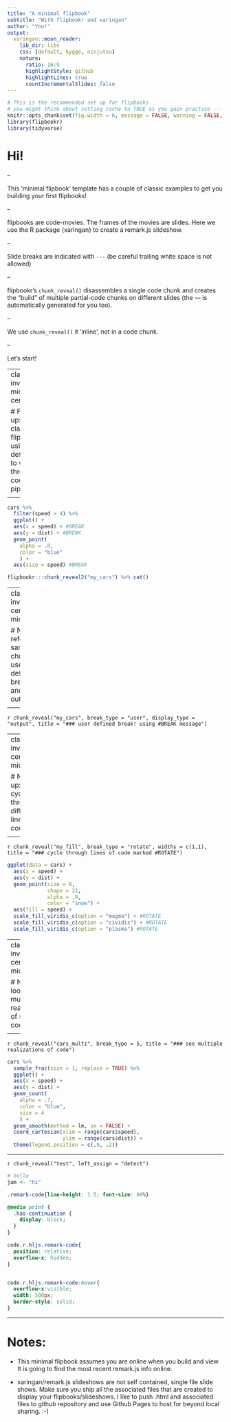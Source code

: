 ```yaml
---
title: "A minimal flipbook"
subtitle: "With flipbookr and xaringan"
author: "You!"
output:
  xaringan::moon_reader:
    lib_dir: libs
    css: [default, hygge, ninjutsu]
    nature:
      ratio: 16:9
      highlightStyle: github
      highlightLines: true
      countIncrementalSlides: false
---
```



```r
# This is the recommended set up for flipbooks
# you might think about setting cache to TRUE as you gain practice --- building flipbooks from scratch can be time consuming
knitr::opts_chunk$set(fig.width = 6, message = FALSE, warning = FALSE, comment = "", cache = F)
library(flipbookr)
library(tidyverse)
```



# Hi!

--

This 'minimal flipbook' template has a couple of classic examples to get you building your first flipbooks!

--

flipbooks are code-movies.  The frames of the movies are slides. Here we use the R package {xaringan} to create a remark.js slideshow. 

--

Slide breaks are indicated with `---` (be careful trailing white space is not allowed)

--

flipbookr's `chunk_reveal()` disassembles a single code chunk and creates the "build" of multiple partial-code chunks on different slides (the --- is automatically generated for you too).  

--

We use `chunk_reveal()` it 'inline', not in a code chunk. 

--

Let's start!



---
class: inverse, middle, center


# First up: classic flipbook, using defaults to walk through code pipeline





<!-- get a flipbook version of the my_cars code chunk - pauses are where parentheses are balanced -->
---


```r
cars %>%
  filter(speed > 4) %>%
  ggplot() +
  aes(x = speed) + #BREAK
  aes(y = dist) + #BREAK
  geom_point(
    alpha = .8, 
    color = "blue" 
    ) + 
  aes(size = speed) #BREAK
```

```r
flipbookr:::chunk_reveal2("my_cars") %>% cat()
```


---
class: inverse, center, middle


# Next up:  refer to same chunk, but use user defined breakpoints, and display output only






<!-- get another flipbook version of the my_cars code chunk, this time at the defined breaks and only showing output -->
---

`r chunk_reveal("my_cars", break_type = "user", display_type = "output", title = "### user defined break! using #BREAK message")`



---
class: inverse, center, middle

# Next up:  cycle through different lines of code





<!-- get flipbook that rotates through lines, my_fill -->
---

`r chunk_reveal("my_fill", break_type = "rotate", widths = c(1,1), title = "### cycle through lines of code marked #ROTATE")`

```r
ggplot(data = cars) +
  aes(x = speed) +
  aes(y = dist) +
  geom_point(size = 8,
             shape = 21,
             alpha = .9,
             color = "snow") +
  aes(fill = speed) +
  scale_fill_viridis_c(option = "magma") + #ROTATE
  scale_fill_viridis_c(option = "cividis") + #ROTATE
  scale_fill_viridis_c(option = "plasma") #ROTATE
```


---
class: inverse, center, middle

# Next up:  look at multiple realizations of same code





<!-- get flipbook that shows multiple realizations of the same code -->
---

`r chunk_reveal("cars_multi", break_type = 5, title = "### see multiple realizations of code")`

```r
cars %>% 
  sample_frac(size = 1, replace = TRUE) %>%      
  ggplot() +              
  aes(x = speed) +
  aes(y = dist) +
  geom_count(
    alpha = .7,
    color = "blue",
    size = 4
    ) + 
  geom_smooth(method = lm, se = FALSE) +
  coord_cartesian(xlim = range(cars$speed),
                  ylim = range(cars$dist)) +
  theme(legend.position = c(.9, .2))
```


---

`r chunk_reveal("test", left_assign = "detect")`

```r
# hello
jam <- "hi"
```



<!-- adjust font size in this css code chunk, currently 80 -->

```css
.remark-code{line-height: 1.5; font-size: 80%}

@media print {
  .has-continuation {
    display: block;
  }
}

code.r.hljs.remark-code{
  position: relative;
  overflow-x: hidden;
}


code.r.hljs.remark-code:hover{
  overflow-x:visible;
  width: 500px;
  border-style: solid;
}
```



---

# Notes: 

- This minimal flipbook assumes you are online when you build and view.  It is going to find the most recent remark.js info online.

- xaringan/remark.js slideshows are not self contained, single file slide shows.  Make sure you ship all the associated files that are created to display your flipbooks/slideshows.  I like to push .html and associated files to github repository and use Github Pages to host for beyond local sharing. :-)

